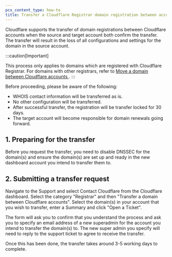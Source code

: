 ```yaml
---
pcx_content_type: how-to
title: Transfer a Cloudflare Registrar domain registration between accounts
---
```


Cloudflare supports the transfer of domain registrations between Cloudflare accounts when the source and target account both confirm the transfer. The transfer will result in the loss of all configurations and settings for the domain in the source account.

:::caution[Important]

This process only applies to domains which are registered with Cloudflare Registrar. For domains with other registrars, refer to [Move a domain between Cloudflare accounts
](/fundamentals/setup/manage-domains/move-domain/).
:::

Before proceeding, please be aware of the following:

* WHOIS contact information will be transferred as is.
* No other configuration will be transferred.
* After successful transfer, the registration will be transfer locked for 30 days.
* The target account will become responsible for domain renewals going forward.

## 1. Preparing for the transfer

Before you request the transfer, you need to disable DNSSEC for the domain(s) and ensure the domain(s) are set up and ready in the new dashboard account you intend to transfer them to.

## 2. Submitting a transfer request

Navigate to the Support and select Contact Cloudflare from the Cloudflare dashboard. Select the category "Registrar" and then "Transfer a domain between Cloudflare accounts". Select the domain(s) in your account that you wish to transfer, enter a Summary and click "Open a Ticket". 

The form will ask you to confirm that you understand the process and ask you to specify an email address of a new superadmin for the account you intend to transfer the domain(s) to. The new super admin you specify will need to reply to the support ticket to agree to receive the transfer.

Once this has been done, the transfer takes around 3-5 working days to complete.
